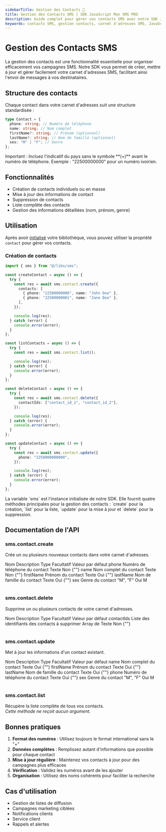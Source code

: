 ```yaml
---
sidebarTitle: Gestion des Contacts 👥
title: Gestion des Contacts SMS | SDK JavaScript Mon SMS PRO
description: Guide complet pour gérer vos contacts SMS avec notre SDK JavaScript. Créez, mettez à jour et gérez votre carnet d'adresses SMS pour des campagnes plus efficaces.
keywords: contacts SMS, gestion contacts, carnet d'adresses SMS, JavaScript SMS, API SMS, TypeScript SMS, numéros de téléphone, import contacts, mise à jour contacts, suppression contacts
---
```



# Gestion des Contacts SMS

La gestion des contacts est une fonctionnalité essentielle pour organiser efficacement vos campagnes SMS. Notre SDK vous permet de créer, mettre à jour et gérer facilement votre carnet d'adresses SMS, facilitant ainsi l'envoi de messages à vos destinataires.

## Structure des contacts

Chaque contact dans votre carnet d'adresses suit une structure standardisée :

```ts
type Contact = {
  phone: string; // Numéro de téléphone
  name: string; // Nom complet
  firstName?: string; // Prénom (optionnel)
  lastName?: string; // Nom de famille (optionnel)
  sex: "M" | "F"; // Genre
};
```

<Callout type="warning" emoji="⚠️">
  Important : Incluez l'indicatif du pays sans le symbole **(+)** avant le
  numéro de téléphone. Exemple : "22500000000" pour un numéro ivoirien.
</Callout>

## Fonctionnalités

- Création de contacts individuels ou en masse
- Mise à jour des informations de contact
- Suppression de contacts
- Liste complète des contacts
- Gestion des informations détaillées (nom, prénom, genre)

## Utilisation

Après avoir [initialisé](/libs/js/get-started/#init) votre bibliothèque, vous pouvez utiliser la propriété `contact` pour gérer vos contacts.

### Création de contacts

```ts filename="/api/contact" showLineNumbers {1,5-10,18,30-32,42-44}
import { sms } from "@/libs/sms";

const createContact = async () => {
  try {
    const res = await sms.contact.create({
      contacts: [
        { phone: "22500000000", name: "John Doe" },
        { phone: "22500000001", name: "Jane Doe" },
      ],
    });

    console.log(res);
  } catch (error) {
    console.error(error);
  }
};

const listContacts = async () => {
  try {
    const res = await sms.contact.list();

    console.log(res);
  } catch (error) {
    console.error(error);
  }
};

const deleteContact = async () => {
  try {
    const res = await sms.contact.delete({
      contactIds: ["contact_id_1", "contact_id_2"],
    });

    console.log(res);
  } catch (error) {
    console.error(error);
  }
};

const updateContact = async () => {
  try {
    const res = await sms.contact.update({
      phone: "2250000000000",
    });

    console.log(res);
  } catch (error) {
    console.error(error);
  }
};
```

<Callout type="info">
  La variable `sms` est l'instance initialisée de notre SDK. Elle fournit quatre
  méthodes principales pour la gestion des contacts : `create` pour la création,
  `list` pour la liste, `update` pour la mise à jour et `delete` pour la
  suppression.
</Callout>

## Documentation de l'API

### sms.contact.create

Crée un ou plusieurs nouveaux contacts dans votre carnet d'adresses.

<Table style={{ marginTop: 20 }}>
  <thead>
    <Table.Tr>
      <Table.Th>Nom</Table.Th>
      <Table.Th>Description</Table.Th>
      <Table.Th>Type</Table.Th>
      <Table.Th>Facultatif</Table.Th>
      <Table.Th>Valeur par défaut</Table.Th>
    </Table.Tr>
  </thead>
  <tbody>
    <Table.Tr>
      <Table.Td>phone</Table.Td>
      <Table.Td>Numéro de téléphone du contact</Table.Td>
      <Table.Td>Texte</Table.Td>
      <Table.Td>Non</Table.Td>
      <Table.Td>{""}</Table.Td>
    </Table.Tr>
    <Table.Tr>
      <Table.Td>name</Table.Td>
      <Table.Td>Nom complet du contact</Table.Td>
      <Table.Td>Texte</Table.Td>
      <Table.Td>Non</Table.Td>
      <Table.Td>{""}</Table.Td>
    </Table.Tr>
    <Table.Tr>
      <Table.Td>firstName</Table.Td>
      <Table.Td>Prénom du contact</Table.Td>
      <Table.Td>Texte</Table.Td>
      <Table.Td>Oui</Table.Td>
      <Table.Td>{""}</Table.Td>
    </Table.Tr>
    <Table.Tr>
      <Table.Td>lastName</Table.Td>
      <Table.Td>Nom de famille du contact</Table.Td>
      <Table.Td>Texte</Table.Td>
      <Table.Td>Oui</Table.Td>
      <Table.Td>{""}</Table.Td>
    </Table.Tr>
    <Table.Tr>
      <Table.Td>sex</Table.Td>
      <Table.Td>Genre du contact</Table.Td>
      <Table.Td>"M", "F"</Table.Td>
      <Table.Td>Oui</Table.Td>
      <Table.Td>M</Table.Td>
    </Table.Tr>
  </tbody>
</Table>

### sms.contact.delete

Supprime un ou plusieurs contacts de votre carnet d'adresses.

<Table style={{ marginTop: 20 }}>
  <thead>
    <Table.Tr>
      <Table.Th>Nom</Table.Th>
      <Table.Th>Description</Table.Th>
      <Table.Th>Type</Table.Th>
      <Table.Th>Facultatif</Table.Th>
      <Table.Th>Valeur par défaut</Table.Th>
    </Table.Tr>
  </thead>
  <tbody>
    <Table.Tr>
      <Table.Td>contactIds</Table.Td>
      <Table.Td>Liste des identifiants des contacts à supprimer</Table.Td>
      <Table.Td>Array de Texte</Table.Td>
      <Table.Td>Non</Table.Td>
      <Table.Td>{""}</Table.Td>
    </Table.Tr>
  </tbody>
</Table>

### sms.contact.update

Met à jour les informations d'un contact existant.

<Table style={{ marginTop: 20 }}>
  <thead>
    <Table.Tr>
      <Table.Th>Nom</Table.Th>
      <Table.Th>Description</Table.Th>
      <Table.Th>Type</Table.Th>
      <Table.Th>Facultatif</Table.Th>
      <Table.Th>Valeur par défaut</Table.Th>
    </Table.Tr>
  </thead>
  <tbody>
    <Table.Tr>
      <Table.Td>name</Table.Td>
      <Table.Td>Nom complet du contact</Table.Td>
      <Table.Td>Texte</Table.Td>
      <Table.Td>Oui</Table.Td>
      <Table.Td>{""}</Table.Td>
    </Table.Tr>
    <Table.Tr>
      <Table.Td>firstName</Table.Td>
      <Table.Td>Prénom du contact</Table.Td>
      <Table.Td>Texte</Table.Td>
      <Table.Td>Oui</Table.Td>
      <Table.Td>{""}</Table.Td>
    </Table.Tr>
    <Table.Tr>
      <Table.Td>lastName</Table.Td>
      <Table.Td>Nom de famille du contact</Table.Td>
      <Table.Td>Texte</Table.Td>
      <Table.Td>Oui</Table.Td>
      <Table.Td>{""}</Table.Td>
    </Table.Tr>
    <Table.Tr>
      <Table.Td>phone</Table.Td>
      <Table.Td>Numéro de téléphone du contact</Table.Td>
      <Table.Td>Texte</Table.Td>
      <Table.Td>Oui</Table.Td>
      <Table.Td>{""}</Table.Td>
    </Table.Tr>
    <Table.Tr>
      <Table.Td>sex</Table.Td>
      <Table.Td>Genre du contact</Table.Td>
      <Table.Td>"M", "F"</Table.Td>
      <Table.Td>Oui</Table.Td>
      <Table.Td>M</Table.Td>
    </Table.Tr>
  </tbody>
</Table>

### sms.contact.list

Récupère la liste complète de tous vos contacts.<br />
_Cette méthode ne reçoit aucun argument._

## Bonnes pratiques

1. **Format des numéros** : Utilisez toujours le format international sans le "+"
2. **Données complètes** : Remplissez autant d'informations que possible pour chaque contact
3. **Mise à jour régulière** : Maintenez vos contacts à jour pour des campagnes plus efficaces
4. **Vérification** : Validez les numéros avant de les ajouter
5. **Organisation** : Utilisez des noms cohérents pour faciliter la recherche

## Cas d'utilisation

- Gestion de listes de diffusion
- Campagnes marketing ciblées
- Notifications clients
- Service client
- Rappels et alertes
